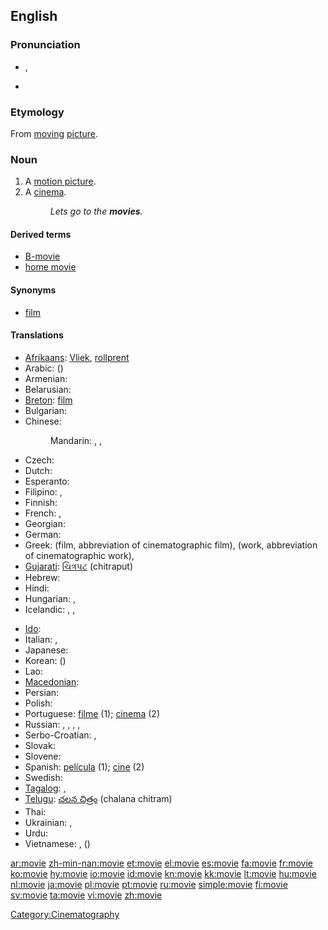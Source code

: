 ==English==

===Pronunciation===
* {{IPA|/ˈmuːvi/}}, {{SAMPA|/'mu:vi/}}
* {{audio|en-us-movie.ogg|Audio (US)}}
*: {{rhymes|uːvi}}

===Etymology===
From [[moving]] [[picture]].

===Noun===
{{en-noun}}

# A [[motion picture]].
# A [[cinema]].
#:''Lets go to the '''movies'''.''

====Derived terms====
* [[B-movie]]
* [[home movie]]

====Synonyms====
* [[film]]

====Translations====
{{trans-top|motion picture}}
* [[Afrikaans]]: [[Vliek]], [[rollprent]]
* Arabic: {{t|ar|فيلم|m|tr=film|sc=Arab}} ({{t|ar|أفلام|m|p|tr='aflaam|sc=Arab}})
* Armenian: {{t-|hy|ֆիլմ|tr=film}}
* Belarusian: {{t|be|фільм|m|tr=fil’m|sc=Cyrl}}
* [[Breton]]: [[film]] {{m}}
* Bulgarian: {{t|bg|филм|m|tr=film|sc=Cyrl}}
* Chinese:
*: Mandarin: {{t|zh|電影|sc=Hani}},  {{t|zh|电影|tr=diànyǐng|sc=Hani}},  {{t|zh|影片|tr=yǐngpiàn|sc=Hani}}
* Czech: {{t+|cs|film|m}}
* Dutch: {{t+|nl|film|m}}
* Esperanto: {{t-|eo|filmo|xs=Esperanto}}
* Filipino: {{tø|fil|pelikula}},  {{tø|fil|sine}}
* Finnish: {{t+|fi|elokuva}}
* French: {{t+|fr|cinéma|m}}, {{t+|fr|film|m}}
* Georgian: {{t|ka|ფილმი|tr=p‘ilmi|sc=Geor}}
* German: {{t+|de|Film|m}}
* Greek: {{t+|el|ταινία|f|tr=tenía}} (film, abbreviation of cinematographic film), {{t|el|έργο|n|tr=érɣo}} (work, abbreviation of cinematographic work), {{t|el|φιλμ|n|tr=film}}
* [[Gujarati]]: [[ચિત્રપટ]] (chitraput)
* Hebrew: {{t|he|סרט|m|tr=séret'|sc=Hebr}}
* Hindi: {{t|hi|फ़िल्म|tr=film|sc=Deva}}
* Hungarian: {{t+|hu|film}}, {{t+|hu|mozi}}
* Icelandic: {{t+|is|bíómynd|f}}, {{t+|is|mynd|f}}, {{t+|is|kvikmynd|f}}
{{trans-mid}}
* [[Ido]]: {{t+|io|filmo|xs=Ido}}
* Italian: {{t+|it|cinema|m}}, {{t+|it|film|m}}
* Japanese: {{t|ja|映画|tr=えいが, eiga|sc=Jpan}}
* Korean: {{t|ko|영화|tr=yeonghwa|sc=Kore}} ({{t|ko|映畫|sc=Kore}})
* Lao: {{t|lo|ຟີມ|tr=fiim|sc=Laoo}}
* [[Macedonian]]: {{t|mk|филм|m|tr=film|sc=Cyrl}}
* Persian: {{t|fa|فیلم|tr=film|sc=fa-Arab}}
* Polish: {{t+|pl|film|m}}
* Portuguese: [[filme]] {{m}} (1); [[cinema]] {{m}} (2)
* Russian: {{t|ru|фильм|m|tr=fil’m|sc=Cyrl}},  {{t|ru|кино|n|tr=kinó|sc=Cyrl}} {{indeclinable}},  {{t|ru|кинофильм|m|tr=konofíl'm|sc=Cyrl}}, {{t|ru|кинокартина|f|tr=kinokartína|sc=Cyrl}},  {{t|ru|картина|f|tr=kartína|sc=Cyrl}}
* Serbo-Croatian: {{t|sh|филм|m|sc=Cyrl}},  {{t|sh|film|m}}
* Slovak: {{t-|sk|film|m}}
* Slovene: {{t|sl|film|m}}
* Spanish: [[película]] {{f}} (1); [[cine]] {{m}} (2)
* Swedish: {{t+|sv|bio|c}}
* [[Tagalog]]: {{t|tl|pelikula|xs=Tagalog}},  {{t-|tl|sine|xs=Tagalog}}
* [[Telugu]]: [[చలన చిత్రం]] (chalana chitram)
* Thai: {{t|th|ฟิล์ม|tr=film|sc=Thai}}
* Ukrainian: {{t|uk|фільм|m|tr=fil’m|sc=Cyrl}},  {{t|uk|кіно|n|tr=kinó|sc=Cyrl}}
* Urdu: {{t|ur|فلم|tr=film|sc=ur-Arab}}
* Vietnamese: {{t|vi|phim}},  {{t|vi|điện ảnh}} ({{t|vi|電影}})
{{trans-bottom}}

[[Category:Cinematography]]

[[ar:movie]]
[[zh-min-nan:movie]]
[[et:movie]]
[[el:movie]]
[[es:movie]]
[[fa:movie]]
[[fr:movie]]
[[ko:movie]]
[[hy:movie]]
[[io:movie]]
[[id:movie]]
[[kn:movie]]
[[kk:movie]]
[[lt:movie]]
[[hu:movie]]
[[nl:movie]]
[[ja:movie]]
[[pl:movie]]
[[pt:movie]]
[[ru:movie]]
[[simple:movie]]
[[fi:movie]]
[[sv:movie]]
[[ta:movie]]
[[vi:movie]]
[[zh:movie]]